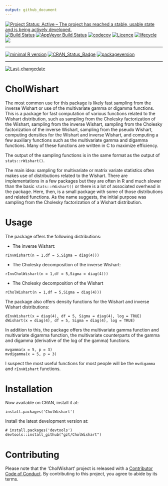 ```yaml
---
output: github_document
---
```

[![Project Status: Active – The project has reached a stable, usable state and is being actively developed.](http://www.repostatus.org/badges/latest/active.svg)](http://www.repostatus.org/#active)
[![Build Status](https://travis-ci.org/gzt/CholWishart.svg?branch=devel)](https://travis-ci.org/gzt/CholWishart)
[![AppVeyor Build Status](https://ci.appveyor.com/api/projects/status/github/gzt/CholWishart?branch=devel&svg=true)](https://ci.appveyor.com/project/gzt/CholWishart)
[![codecov](https://codecov.io/gh/gzt/CholWishart/branch/devel/graph/badge.svg)](https://codecov.io/gh/gzt/CholWishart)
 [![Licence](https://img.shields.io/badge/licence-GPL--3-blue.svg)](https://www.gnu.org/licenses/gpl-3.0.en.html)
   [![lifecycle](https://img.shields.io/badge/lifecycle-stable-brightgreen.svg)](https://www.tidyverse.org/lifecycle/#stable)
   [![](https://cranlogs.r-pkg.org/badges/CholWishart)](https://cran.r-project.org/package=CholWishart)
 
---
 
[![minimal R version](https://img.shields.io/badge/R%3E%3D-3.3.2-6666ff.svg)](https://cran.r-project.org/)
[![CRAN_Status_Badge](http://www.r-pkg.org/badges/version/CholWishart)](https://cran.r-project.org/package=CholWishart)
[![packageversion](https://img.shields.io/badge/Package%20version-0.9.4 -orange.svg?style=flat-square)](commits/devel)
 
---
 
[![Last-changedate](https://img.shields.io/badge/last%20change-`r gsub('-', '--', Sys.Date())`-yellowgreen.svg)](/commits/master)

<!-- README.md is generated from README.Rmd. Please edit that file -->
# CholWishart

The most common use for this package is likely fast sampling from the 
inverse Wishart or use of the multivariate gamma or digamma functions. This is 
a package for fast computation of various functions related to the Wishart distribution, such as sampling from the Cholesky factorization of the Wishart, sampling from the inverse Wishart, sampling from the Cholesky factorization of the inverse Wishart, sampling from the pseudo Wishart, computing densities for the Wishart and inverse Wishart, and computing a few auxiliary functions such as the multivariate gamma and digamma functions. Many of these functions are written in C to maximize efficiency. 

The output of the sampling functions is in the same format as the output 
of `stats::rWishart()`.

The main idea: sampling for multivariate or matrix variate statistics often 
makes use of distributions related to the Wishart. There are implementations 
in a few packages but they are often in R and much slower than the 
basic `stats::rWishart()` or there is a lot of associated overhead in the 
package. Here, then, is a small package with some of those distributions
and related functions. As the name suggests, the initial purpose was 
sampling from the Cholesky factorization of a Wishart distribution.

# Usage

The package offers the following distributions:

* The inverse Wishart:

```
rInvWishart(n = 1,df = 5,Sigma = diag(4)))
```

* The Cholesky decomposition of the inverse Wishart:

```
rInvCholWishart(n = 1,df = 5,Sigma = diag(4)))
```

* The Cholesky decomposition of the Wishart

```
rCholWishart(n = 1,df = 5,Sigma = diag(4)))
```

The package also offers density functions for the Wishart and inverse Wishart distributions:

```
dInvWishart(x = diag(4), df = 5, Sigma = diag(4), log = TRUE)
dWishart(x = diag(4), df = 5, Sigma = diag(4), log = TRUE)
```

In addition to this, the package offers the multivariate gamma function and multivariate digamma function, the multivariate counterparts of the gamma and digamma (derivative of the log of the gamma) functions. 

```
mvgamma(x = 5, p = 3)
mvdigamma(x = 5, p = 3)
```

I suspect the most useful functions for most people will be the `mvdigamma` and `rInvWishart` functions.


# Installation 

Now available on CRAN, install it at:

```
install.packages('CholWishart')
```

Install the latest development version at:

```
# install.packages('devtools')
devtools::install_github("gzt/CholWishart")
```


# Contributing

  Please note that the 'CholWishart' project is released with a [Contributor Code of Conduct](.github/CODE_OF_CONDUCT.md). By contributing to this project, you agree to abide by its terms.

